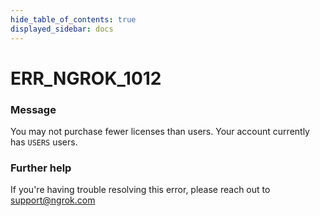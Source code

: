 ```yaml
---
hide_table_of_contents: true
displayed_sidebar: docs
---
```



# ERR_NGROK_1012

### Message

You may not purchase fewer licenses than users. Your account currently has `USERS` users.

<ErrorDetails error="err_ngrok_1012" />

### Further help

If you're having trouble resolving this error, please reach out to [support@ngrok.com](mailto:support@ngrok.com?subject=Help%20with%20ERR_NGROK_1012)
